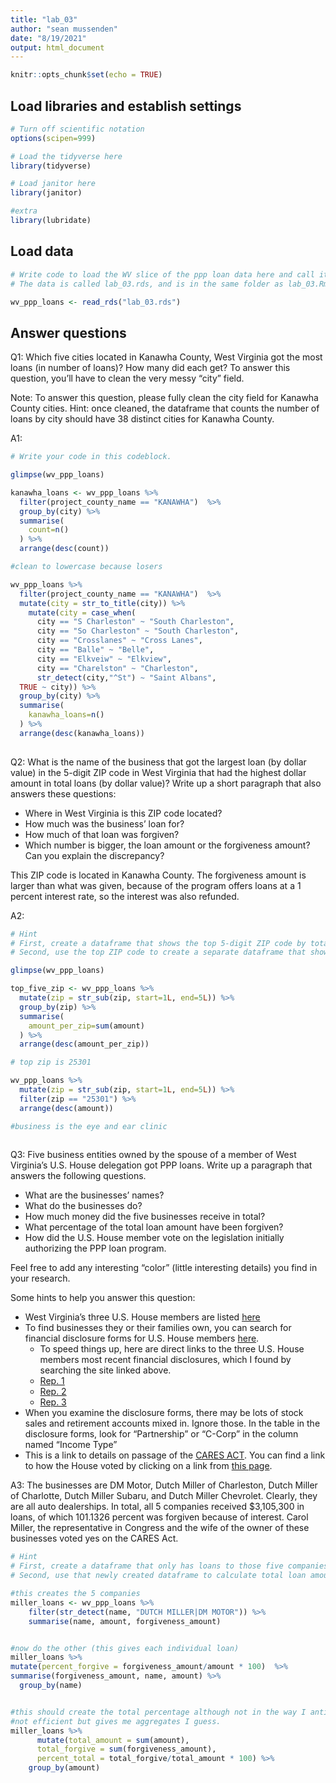 ```yaml
---
title: "lab_03"
author: "sean mussenden"
date: "8/19/2021"
output: html_document
---
```


```r
knitr::opts_chunk$set(echo = TRUE)
```

## Load libraries and establish settings
```r
# Turn off scientific notation
options(scipen=999)

# Load the tidyverse here
library(tidyverse)

# Load janitor here
library(janitor)

#extra
library(lubridate)
```

## Load data
```r
# Write code to load the WV slice of the ppp loan data here and call it wv_ppp_loans.
# The data is called lab_03.rds, and is in the same folder as lab_03.Rmd (this data notebook)

wv_ppp_loans <- read_rds("lab_03.rds")

```

## Answer questions

Q1: Which five cities located in Kanawha County, West Virginia got the most loans (in number of loans)? How many did each get? To answer this question, you'll have to clean the very messy "city" field.

Note: To answer this question, please fully clean the city field for Kanawha County cities. Hint: once cleaned, the dataframe that counts the number of loans by city should have 38 distinct cities for Kanawha County.

A1:
```r

# Write your code in this codeblock.

glimpse(wv_ppp_loans)

kanawha_loans <- wv_ppp_loans %>%
  filter(project_county_name == "KANAWHA")  %>%
  group_by(city) %>%
  summarise(
    count=n()
  ) %>%
  arrange(desc(count))

#clean to lowercase because losers

wv_ppp_loans %>%
  filter(project_county_name == "KANAWHA")  %>%
  mutate(city = str_to_title(city)) %>%
    mutate(city = case_when(
      city == "S Charleston" ~ "South Charleston",
      city == "So Charleston" ~ "South Charleston",
      city == "Crosslanes" ~ "Cross Lanes",
      city == "Balle" ~ "Belle",
      city == "Elkveiw" ~ "Elkview",
      city == "Charelston" ~ "Charleston",
      str_detect(city,"^St") ~ "Saint Albans",
  TRUE ~ city)) %>%
  group_by(city) %>%
  summarise(
    kanawha_loans=n()
  ) %>%
  arrange(desc(kanawha_loans))
  

```

Q2: What is the name of the business that got the largest loan (by dollar value) in the 5-digit ZIP code in West Virginia that had the highest dollar amount in total loans (by dollar value)? Write up a short paragraph that also answers these questions:

* Where in West Virginia is this ZIP code located?
* How much was the business' loan for?
* How much of that loan was forgiven?
* Which number is bigger, the loan amount or the forgiveness amount? Can you explain the discrepancy?

This ZIP code is located in Kanawha County. The forgiveness amount is larger than what was given, because of the program offers loans at a 1 percent interest rate, so the interest was also refunded. 

A2: 

```r
# Hint
# First, create a dataframe that shows the top 5-digit ZIP code by total dollar amount
# Second, use the top ZIP code to create a separate dataframe that shows the business with the biggest loan in that ZIP code.

glimpse(wv_ppp_loans)

top_five_zip <- wv_ppp_loans %>%
  mutate(zip = str_sub(zip, start=1L, end=5L)) %>%
  group_by(zip) %>%
  summarise(
    amount_per_zip=sum(amount)
  ) %>%
  arrange(desc(amount_per_zip))

# top zip is 25301

wv_ppp_loans %>%
  mutate(zip = str_sub(zip, start=1L, end=5L)) %>%
  filter(zip == "25301") %>%
  arrange(desc(amount))

#business is the eye and ear clinic
  

```

Q3: Five business entities owned by the spouse of a member of West Virginia's U.S. House delegation got PPP loans. Write up a paragraph that answers the following questions.   

  * What are the businesses' names?
  * What do the businesses do?
  * How much money did the five businesses receive in total?
  * What percentage of the total loan amount have been forgiven?
  * How did the U.S. House member vote on the legislation initially authorizing the PPP loan program.

Feel free to add any interesting "color" (little interesting details) you find in your research.  

Some hints to help you answer this question:

* West Virginia's three U.S. House members are listed [here](https://www.govtrack.us/congress/members/WV#representatives)
* To find businesses they or their families own, you can search for financial disclosure forms for U.S. House members [here](https://disclosures-clerk.house.gov/PublicDisclosure/FinancialDisclosure#Search).
  * To speed things up, here are direct links to the three U.S. House members most recent financial disclosures, which I found by searching the site linked above.
  * [Rep. 1](https://disclosures-clerk.house.gov/public_disc/financial-pdfs/2020/10042042.pdf)
  * [Rep. 2](https://disclosures-clerk.house.gov/public_disc/financial-pdfs/2020/10040330.pdf)
  * [Rep. 3](https://disclosures-clerk.house.gov/public_disc/financial-pdfs/2020/10042734.pdf)
* When you examine the disclosure forms, there may be lots of stock sales and retirement accounts mixed in.  Ignore those. In the table in the disclosure forms, look for "Partnership" or "C-Corp" in the column named "Income Type"
* This is a link to details on passage of the [CARES ACT](https://www.congress.gov/bill/116th-congress/house-bill/748). You can find a link to how the House voted by clicking on a link from [this page](https://www.congress.gov/bill/116th-congress/house-bill/748/actions).

A3:
The businesses are DM Motor, Dutch Miller of Charleston, Dutch Miller of Charlotte, Dutch Miller Subaru, and Dutch Miller Chevrolet. Clearly, they are all auto dealerships. In total, all 5 companies received $3,105,300	in loans, of which 101.1326 percent was forgiven because of interest. Carol Miller, the representative in Congress and the wife of the owner of these businesses voted yes on the CARES Act.  

```r

# Hint
# First, create a dataframe that only has loans to those five companies
# Second, use that newly created dataframe to calculate total loan amount and percentage forgiven for those companies

#this creates the 5 companies
miller_loans <- wv_ppp_loans %>% 
    filter(str_detect(name, "DUTCH MILLER|DM MOTOR")) %>% 
    summarise(name, amount, forgiveness_amount)


#now do the other (this gives each individual loan)
miller_loans %>%
mutate(percent_forgive = forgiveness_amount/amount * 100)  %>%
summarise(forgiveness_amount, name, amount) %>%
  group_by(name)


#this should create the total percentage although not in the way I anticipated
#not efficient but gives me aggregates I guess. 
miller_loans %>%
      mutate(total_amount = sum(amount),
      total_forgive = sum(forgiveness_amount),
      percent_total = total_forgive/total_amount * 100) %>%
    group_by(amount)


```
